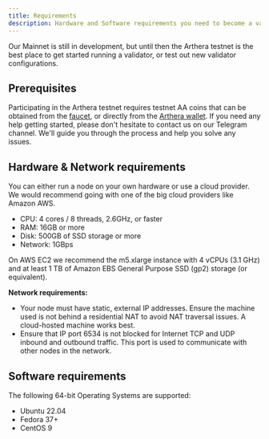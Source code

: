 ```yaml
---
title: Requirements
description: Hardware and Software requirements you need to become a validator on Arthera
---
```


Our Mainnet is still in development, but until then the Arthera testnet is the best place to get started running a validator, or test out new validator configurations.

## Prerequisites
Participating in the Arthera testnet requires testnet AA coins that can be obtained from the [faucet](https://faucet.arthera.net), or directly from the [Arthera wallet](https://wallet-test.arthera.net).
If you need any help getting started, please don't hesitate to contact us on our Telegram channel. We'll guide you through the process and help you solve any issues.

## Hardware & Network requirements
You can either run a node on your own hardware or use a cloud provider. We would recommend going with one of the big cloud providers like Amazon AWS.

- CPU: 4 cores / 8 threads, 2.6GHz, or faster
- RAM: 16GB or more
- Disk: 500GB of SSD storage or more
- Network: 1GBps

On AWS EC2 we recommend the m5.xlarge instance with 4 vCPUs (3.1 GHz) and at least 1 TB of Amazon EBS General Purpose SSD (gp2) storage (or equivalent).

**Network requirements:**
- Your node must have static, external IP addresses. Ensure the machine used is not behind a residential NAT to avoid NAT traversal issues. A cloud-hosted machine works best.
- Ensure that IP port 6534 is not blocked for Internet TCP and UDP inbound and outbound traffic.  This port is used to communicate with other nodes in the network.

## Software requirements
The following 64-bit Operating Systems are supported:
- Ubuntu 22.04
- Fedora 37+
- CentOS 9
